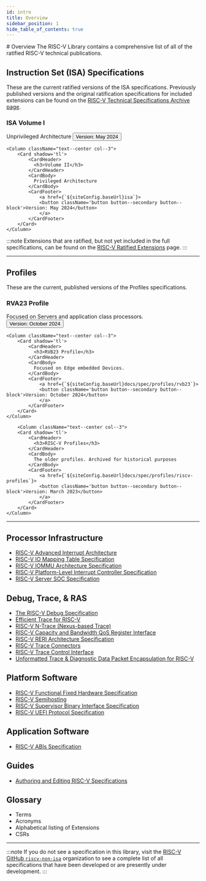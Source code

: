 ```yaml
---
id: intro
title: Overview
sidebar_position: 1
hide_table_of_contents: true
---
```


<div className='stylized-header'>
# Overview
The RISC-V Library contains a comprehensive list of all of the ratified RISC-V technical publications.
</div>

## Instruction Set (ISA) Specifications

These are the current ratified versions of the ISA specifications. Previously published versions and the original ratification specifications for included extensions can be found on the [RISC-V Technical Specifications Archive page](https://lf-riscv.atlassian.net/wiki/spaces/HOME/pages/16154899/RISC-V+Technical+Specifications+Archive).

<Columns className='padding--lg margin-bottom-xl' > 
	<Column className="text--center col--3">
	    <Card shadow='tl'>
		    <CardHeader>
		      <h3>ISA Volume I</h3>
		    </CardHeader>
		    <CardBody>
		      Unprivileged Architecture
		    </CardBody>
		    <CardFooter>
		    	<a href={`${siteConfig.baseUrl}isa`}>
		    	<button className='button button--secondary button--block'>Version: May 2024</button>
		    	</a>
		    </CardFooter>
	  	</Card>
	</Column>

	<Column className="text--center col--3">
	    <Card shadow='tl'>
		    <CardHeader>
		      <h3>Volume II</h3>
		    </CardHeader>
		    <CardBody>
		      Privileged Architecture
		    </CardBody>
		    <CardFooter>
		    	<a href={`${siteConfig.baseUrl}isa`}>
		    	<button className='button button--secondary button--block'>Version: May 2024</button>
		  		</a>
		    </CardFooter>
	  	</Card>
	</Column>
</Columns>

:::note
Extensions that are ratified, but not yet included in the full specifications, can be found on the [RISC-V Ratified Extensions](https://lf-riscv.atlassian.net/wiki/spaces/HOME/pages/16154732/Ratified+Extensions) page.
:::

---
## Profiles

These are the current, published versions of the Profiles specifications.

<Columns className='padding--lg margin-bottom-xl'> 
	<Column className="text--center col--3">
	    <Card shadow='tl'>
		    <CardHeader>
		      <h3>RVA23 Profile</h3>
		    </CardHeader>
		    <CardBody>
		      Focused on Servers and application class processors.
		    </CardBody>
		    <CardFooter>
		    	<a href={`${siteConfig.baseUrl}docs/spec/profiles/rva23`}>
		    	<button className='button button--secondary button--block'>Version: October 2024</button>
		    	</a>
		    </CardFooter>
	  	</Card>
	</Column>

	<Column className="text--center col--3">
	    <Card shadow='tl'>
		    <CardHeader>
		      <h3>RVB23 Profile</h3>
		    </CardHeader>
		    <CardBody>
		      Focused on Edge embedded Devices. 
		    </CardBody>
		    <CardFooter>
		    	<a href={`${siteConfig.baseUrl}docs/spec/profiles/rvb23`}>
		    	<button className='button button--secondary button--block'>Version: October 2024</button>
		  		</a>
		    </CardFooter>
	  	</Card>
	</Column>

		<Column className="text--center col--3">
	    <Card shadow='tl'>
		    <CardHeader>
		      <h3>RISC-V Profiles</h3>
		    </CardHeader>
		    <CardBody>
		      The older profiles. Archived for historical purposes
		    </CardBody>
		    <CardFooter>
		    	<a href={`${siteConfig.baseUrl}docs/spec/profiles/riscv-profiles`}>
		    	<button className='button button--secondary button--block'>Version: March 2023</button>
		  		</a>
		    </CardFooter>
	  	</Card>
	</Column>
</Columns>

---
## Processor Infrastructure
- [RISC-V Advanced Interrupt Architecture](./non-isa/advanced-interrupt)
- [RISC-V IO Mapping Table Specification](./non-isa/io-mapping)
- [RISC-V IOMMU Architecture Specification  ](./non-isa/iommu-architecture)
- [RISC-V Platform-Level Interrupt Controller Specification](./non-isa/platform-interrupt)
- [RISC-V Server SOC Specification](./non-isa/server-soc)

## Debug, Trace, & RAS
- [The RISC-V Debug Specification](./non-isa/debug)
- [Efficient Trace for RISC-V](./non-isa/efficient-trace)
- [RISC-V N-Trace (Nexus-based Trace)](./non-isa/n-trace)
- [RISC-V Capacity and Bandwidth QoS Register Interface](./non-isa/qos)
- [RISC-V RERI Architecture Specification](./non-isa/reri)
- [RISC-V Trace Connectors](./non-isa/trace-conectors)
- [RISC-V Trace Control Interface](./non-isa/trace-control-interface)
- [Unformatted Trace & Diagnostic Data Packet Encapsulation for RISC-V](./non-isa/unformatted-trace)

## Platform Software
- [RISC-V Functional Fixed Hardware Specification](./non-isa/functional-fixed)
- [RISC-V Semihosting](./non-isa/semihosting)
- [RISC-V Supervisor Binary Interface Specification](./non-isa/sbi)
- [RISC-V UEFI Protocol Specification](./non-isa/uefi)

## Application Software
- [RISC-V ABIs Specification](./non-isa/abi)

## Guides
- [Authoring and Editing RISC-V Specifications](https://github.com/riscv/docs-dev-guide/releases/tag/v0.2.0-example)

## Glossary
- Terms
- Acronyms
- Alphabetical listing of Extensions
- CSRs

---
:::note
If you do not see a specification in this library, visit the [RISC-V GitHub `riscv-non-isa`](https://github.com/riscv-non-isa) organization to see a complete list of all specifications that have been developed or are presently under development.
:::
  